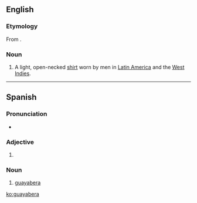 ==English==
{{wikipedia}}
===Etymology===
From {{etyl|es|en}} {{term|guayabera|lang=es}}.

===Noun===
{{en-noun}}

# A light, open-necked [[shirt]] worn by men in [[Latin America]] and the [[West Indies]].

----

==Spanish==

===Pronunciation===
* {{IPA|/ɡwajaˈβeɾa/|lang=es}}

===Adjective===
{{head|es|adjective form}}

# {{feminine of|guayabero|lang=es}}

===Noun===
{{es-noun|f}}

# [[#English|guayabera]]

[[ko:guayabera]]